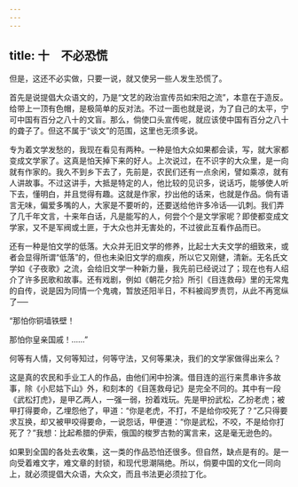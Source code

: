 ```yaml
---
---
---
```

title: 十　不必恐慌
---



但是，这还不必实做，只要一说，就又使另一些人发生恐慌了。

首先是说提倡大众语文的，乃是“文艺的政治宣传员如宋阳之流”，本意在于造反。给带上一顶有色帽，是极简单的反对法。不过一面也就是说，为了自己的太平，宁可中国有百分之八十的文盲。那么，倘使口头宣传呢，就应该使中国有百分之八十的聋子了。但这不属于“谈文”的范围，这里也无须多说。

专为着文学发愁的，我现在看见有两种。一种是怕大众如果都会读，写，就大家都变成文学家了。这真是怕天掉下来的好人。上次说过，在不识字的大众里，是一向就有作家的。我久不到乡下去了，先前是，农民们还有一点余闲，譬如乘凉，就有人讲故事。不过这讲手，大抵是特定的人，他比较的见识多，说话巧，能够使人听下去，懂明白，并且觉得有趣。这就是作家，抄出他的话来，也就是作品。倘有语言无味，偏爱多嘴的人，大家是不要听的，还要送给他许多冷话──讥刺。我们弄了几千年文言，十来年白话，凡是能写的人，何尝个个是文学家呢？即使都变成文学家，又不是军阀或土匪，于大众也并无害处的，不过彼此互看作品而已。

还有一种是怕文学的低落。大众并无旧文学的修养，比起士大夫文学的细致来，或者会显得所谓“低落”的，但也未染旧文学的痼疾，所以它又刚健，清新。无名氏文学如《子夜歌》之流，会给旧文学一种新力量，我先前已经说过了；现在也有人绍介了许多民歌和故事。还有戏剧，例如《朝花夕拾》所引《目连救母》里的无常鬼的自传，说是因为同情一个鬼魂，暂放还阳半日，不料被阎罗责罚，从此不再宽纵了──

“那怕你铜墙铁壁！

那怕你皇亲国戚！……”

何等有人情，又何等知过，何等守法，又何等果决，我们的文学家做得出来么？

这是真的农民和手业工人的作品，由他们闲中扮演。借目连的巡行来贯串许多故事，除《小尼姑下山》外，和刻本的《目莲救母记》是完全不同的。其中有一段《武松打虎》，是甲乙两人，一强一弱，扮着戏玩。先是甲扮武松，乙扮老虎；被甲打得要命，乙埋怨他了，甲道：“你是老虎，不打，不是给你咬死了？”乙只得要求互换，却又被甲咬得要命，一说怨话，甲便道：“你是武松，不咬，不是给你打死了？”我想：比起希腊的伊索，俄国的梭罗古勃的寓言来，这是毫无逊色的。

如果到全国的各处去收集，这一类的作品恐怕还很多。但自然，缺点是有的。是一向受着难文字，难文章的封锁，和现代思潮隔绝。所以，倘要中国的文化一同向上，就必须提倡大众语，大众文，而且书法更必须拉丁化。